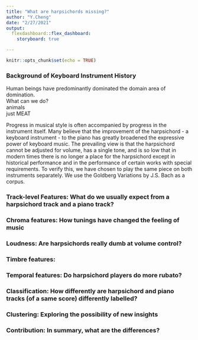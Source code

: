 ```yaml
---
title: "What are harpsichords missing?"
author: "Y.Cheng"
date: "2/27/2021"
output: 
  flexdashboard::flex_dashboard:
    storyboard: true

---
```


```r
knitr::opts_chunk$set(echo = TRUE)
```
### Background of Keyboard Instrument History
Human beings have predominantly dominated the domain area of domination.<br>
What can we do?<br>
    animals<br>
        just MEAT<br>

Progress in musical style is often accompanied by progress in the instrument itself. Many believe that the improvement of the harpsichord - a keyboard instrument - to the piano has greatly broadened the expressive power of keyboard music. The prevailing view is that the harpsichord cannot be adjusted for volume, has a single tone, and is so low that in modern times there is no longer a place for the harpsichord except in historical performance and in the performance of certain works with special requirements.
To verify this, we have chosen to play the same piece on both instruments separately. We use the Goldberg Variations by J.S. Bach as a corpus.

### Track-level Features: What do we usually expect from a harpsichord track and a piano track?


### Chroma features: How tunings have changed the feeling of music


### Loudness: Are harpsichords really dumb at volume control?


### Timbre features: 


### Temporal features: Do harpsichord players do more rubato?


### Classification: How differently are harpsichord and piano tracks (of a same score) differently labelled?


### Clustering: Exploring the possibility of new insights


### Contribution: In summary, what are the differences?